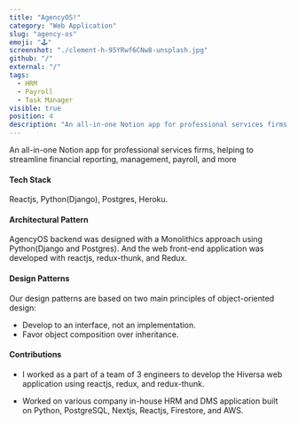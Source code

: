```yaml
---
title: "AgencyOS!"
category: "Web Application"
slug: "agency-os"
emoji: "🕹️"
screenshot: "./clement-h-95YRwf6CNw8-unsplash.jpg"
github: "/"
external: "/"
tags:
  - HRM
  - Payroll
  - Task Manager
visible: true
position: 4
description: "An all-in-one Notion app for professional services firms, helping to streamline financial reporting, management, payroll, and more"
---
```


An all-in-one Notion app for professional services firms, helping to streamline financial reporting, management, payroll, and more
#### __Tech Stack__
  Reactjs, Python(Django), Postgres, Heroku.

#### __Architectural Pattern__
  AgencyOS backend was designed with a Monolithics approach using Python(Django and Postgres).
  And the web front-end application was developed with reactjs, redux-thunk, and Redux.
#### __Design Patterns__
  Our design patterns are based on two main principles of object-oriented design:
- Develop to an interface, not an implementation.
- Favor object composition over inheritance.
#### __Contributions__ 
+ I  worked as a part of a team of 3 engineers to develop the Hiversa web application using reactjs, redux, and redux-thunk.

+ Worked on various company in-house HRM and DMS application built on Python, PostgreSQL, Nextjs, Reactjs, Firestore, and AWS.

